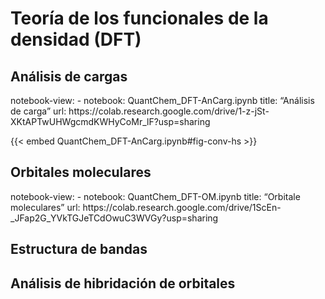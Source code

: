 # Teoría de los funcionales de la densidad (DFT)

## Análisis de cargas

notebook-view:
  - notebook: QuantChem_DFT-AnCarg.ipynb
    title: "Análisis de carga"
    url: https://colab.research.google.com/drive/1-z-jSt-XKtAPTwUHWgcmdKWHyCoMr_lF?usp=sharing

{{< embed QuantChem_DFT-AnCarg.ipynb#fig-conv-hs >}}


## Orbitales moleculares

notebook-view:
  - notebook: QuantChem_DFT-OM.ipynb
    title: "Orbitale moleculares"
    url: https://colab.research.google.com/drive/1ScEn-_JFap2G_YVkTGJeTCdOwuC3WVGy?usp=sharing

## Estructura de bandas


## Análisis de hibridación de orbitales
